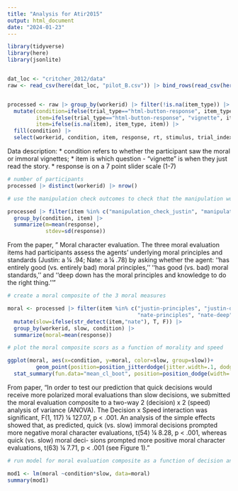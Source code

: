 ```yaml
---
title: "Analysis for Atir2015"
output: html_document
date: "2024-01-23"
---
```


```r
library(tidyverse)
library(here)
library(jsonlite)


dat_loc <- "critcher_2012/data"
raw <- read_csv(here(dat_loc, "pilot_B.csv")) |> bind_rows(read_csv(here(dat_loc, "pilot_A.csv")))


processed <- raw |> group_by(workerid) |> filter(!is.na(item_type)) |>  
  mutate(condition=ifelse(trial_type=="html-button-response", item_type, NA),
         item=ifelse(trial_type=="html-button-response", "vignette", item),
         item=ifelse(is.na(item), item_type, item)) |> 
  fill(condition) |> 
  select(workerid, condition, item, response, rt, stimulus, trial_index)
```

Data description:
* condition refers to whether the participant saw the moral or immoral vignettes;
* item is which question - "vignette" is when they just read the story. 
* response is on a 7 point slider scale (1-7)

```r
# number of participants
processed |> distinct(workerid) |> nrow()
```


```r
# use the manipulation check outcomes to check that the manipulation worked

processed |> filter(item %in% c("manipulation_check_justin", "manipulation_check_nate")) |> 
  group_by(condition, item) |> 
  summarize(m=mean(response),
            stdev=sd(response))

```

From the paper, " Moral character evaluation. The three moral evaluation items
had participants assess the agents’ underlying moral principles
and standards (Justin: a ¼ .94; Nate: a ¼ .78) by asking
whether the agent: ‘‘has entirely good (vs. entirely bad) moral
principles,’’ ‘‘has good (vs. bad) moral standards,’’ and ‘‘deep
down has the moral principles and knowledge to do the right
thing.’’" 
```r
# create a moral composite of the 3 moral measures 

moral <- processed |> filter(item %in% c("justin-principles", "justin-deep", "justin-standards",
                                         "nate-principles", "nate-deep", "nate-standards")) |> 
  mutate(slow=ifelse(str_detect(item,"nate"), T, F)) |> 
  group_by(workerid, slow, condition) |> 
  summarize(moral=mean(response))

```

```r
# plot the moral composite scors as a function of morality and speed

ggplot(moral, aes(x=condition, y=moral, color=slow, group=slow))+
         geom_point(position=position_jitterdodge(jitter.width=.1, dodge.width=.5))+
  stat_summary(fun.data="mean_cl_boot", position=position_dodge(width=.5))
```
From paper, "In order to test our prediction that quick decisions would
receive more polarized moral evaluations than slow
decisions, we submitted the moral evaluation composite to a
two-way 2 (decision) x 2 (speed) analysis of variance
(ANOVA). The Decision x Speed interaction was significant,
F(1, 117) ¼ 127.07, p < .001. An analysis of the simple
effects showed that, as predicted, quick (vs. slow) immoral
decisions prompted more negative moral character evaluations,
t(54) ¼ 8.28, p < .001, whereas quick (vs. slow) moral deci-
sions prompted more positive moral character evaluations,
t(63) ¼ 7.71, p < .001 (see Figure 1)."

```r
# run model for moral evaluation composite as a function of decision and speed

mod1 <- lm(moral ~condition*slow, data=moral)
summary(mod1)
```